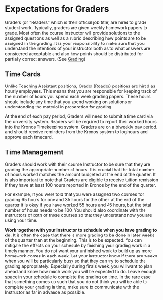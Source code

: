 # Expectations for Graders

Graders (or “Readers” which is their official job title) are hired to grade student work. Typically, graders are given weekly homework papers to grade. Most often the course instructor will provide solutions to the assigned questions as well as a rubric describing how points are to be assigned in the grading. It is your responsibility to make sure that you understand the intentions of your instructor both as to what answers are considered acceptable and also how points should be distributed for partially correct answers. (See [Grading](#Grading))

## Time Cards

Unlike Teaching Assistant positions, Grader (Reader) positions are hired as hourly employees. This means that you are responsible for keeping track of the number of hours you spend each week grading papers. These hours should include any time that you spend working on solutions or understanding the material in preparation for grading. 

At the end of each pay period, Graders will need to submit a time card via the university system.
Readers will be required to report their worked hours into the <a href="https://www.timekeeping.ucsb.edu/" target="_blank">Kronos Timekeeping system</a>. Graders are on a biweekly pay period, and should receive reminders from the Kronos system to log hours and approve each timecard.  

## Time Management

Graders should work with their course Instructor to be sure that they are grading the appropriate number of hours. It is crucial that the total number of hours worked matches the amount budgeted at the end of the quarter. It is also important to note that Graders are eligible to receive tuition remission if they have at least 100 hours reported in Kronos by the end of the quarter. 

For example, If you were told that you were assigned two courses for grading 65 hours for one and 35 hours for the other, at the end of the quarter it is okay if you have worked 55 hours and 45 hours, but the total number of hours needs to be 100. You should also coordinate with the instructors of both of those courses so that they understand how you are using your time.

**Work together with your Instructor to schedule when you have grading to do**. It is often the case that there is more grading to be done in later weeks of the quarter than at the beginning. This is to be expected. You can mitigate the effects on your schedule by finishing your grading work in a timely manner. You do not want your unfinished work to build up as more homework comes in each week. Let your instructor know if there are weeks when you will be particularly busy so that they can try to schedule the grading appropriately.  Especially during finals week, you will want to plan ahead and know how much work you will be expected to do.  Leave enough space in your schedule to complete the grading on time. In the rare case that something comes up such that you do not think you will be able to complete your grading in time, make sure to communicate with the Instructor as far in advance as possible.